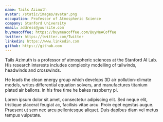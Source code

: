 ```yaml
---
name: Tails Azimuth
avatar: /static/images/avatar.png
occupation: Professor of Atmospheric Science
company: Stanford University
email: address@yoursite.com
buymeacoffee: https://buymeacoffee.com/BuyMeACoffee
twitter: https://twitter.com/Twitter
linkedin: https://www.linkedin.com
github: https://github.com
---
```


Tails Azimuth is a professor of atmospheric sciences at the Stanford AI Lab. His research interests includes complexity modelling of tailwinds, headwinds and crosswinds.

He leads the clean energy group which develops 3D air pollution-climate models, writes differential equation solvers, and manufactures titanium plated air ballons. In his free time he bakes raspberry pi.

Lorem ipsum dolor sit amet, consectetur adipiscing elit. Sed neque elit, tristique placerat feugiat ac, facilisis vitae arcu. Proin eget egestas augue. Praesent ut sem nec arcu pellentesque aliquet. Duis dapibus diam vel metus tempus vulputate.
